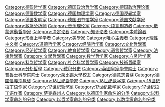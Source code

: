 {{Commons cat|Gottfried Leibniz}}

{{Cat main|戈特弗里德·莱布尼茨}}
{{DEFAULTSORT:Leibniz, Gottfried Wilhelm}}
[[Category:德国哲学家|Category:德国哲学家]]
[[Category:德国政治哲学家|Category:德国政治哲学家]]
[[Category:德国政治理论家|Category:德国政治理论家]]
[[Category:德国数学家|Category:德国数学家]]
[[Category:德国物理学家|Category:德国物理学家]]
[[Category:德国逻辑学家|Category:德国逻辑学家]]
[[Category:德国发明家|Category:德国发明家]]
[[Category:德国图书馆学家|Category:德国图书馆学家]]
[[Category:德国文献学家|Category:德国文献学家]]
[[Category:数学分析师|Category:数学分析师]]
[[Category:音乐理论家|Category:音乐理论家]]
[[Category:語言創造者|Category:語言創造者]]
[[Category:啟蒙運動哲學家|Category:啟蒙運動哲學家]]
[[Category:决定论者|Category:决定论者]]
[[Category:知识论者|Category:知识论者]]
[[Category:本體論者|Category:本體論者]]
[[Category:形而上学学者|Category:形而上学学者]]
[[Category:美學家|Category:美學家]]
[[Category:唯心主義者|Category:唯心主義者]]
[[Category:理性主义者|Category:理性主义者]]
[[Category:道德哲学家|Category:道德哲学家]]
[[Category:经院哲学家|Category:经院哲学家]]
[[Category:文化哲學家|Category:文化哲學家]]
[[Category:经济哲学家|Category:经济哲学家]]
[[Category:教育哲学家|Category:教育哲学家]]
[[Category:语言哲学家|Category:语言哲学家]]
[[Category:法律哲學家|Category:法律哲學家]]
[[Category:文學哲學家|Category:文學哲學家]]
[[Category:数学哲学家|Category:数学哲学家]]
[[Category:心灵哲学家|Category:心灵哲学家]]
[[Category:科学哲学家|Category:科学哲学家]]
[[Category:社会科学哲学家|Category:社会科学哲学家]]
[[Category:技術哲學家|Category:技術哲學家]]
[[Category:分析哲學|Category:分析哲學]]
[[Category:微积分史|Category:微积分史]]
[[Category:英國皇家學會院士|Category:英國皇家學會院士]]
[[Category:普魯士科學院院士|Category:普魯士科學院院士]]
[[Category:萊比錫大學校友|Category:萊比錫大學校友]]
[[Category:德意志貴族|Category:德意志貴族]]
[[Category:德國信義宗教徒|Category:德國信義宗教徒]]
[[Category:18世紀哲學家|Category:18世紀哲學家]]
[[Category:18世纪数学家|Category:18世纪数学家]]
[[Category:18世纪拉丁语作家|Category:18世纪拉丁语作家]]
[[Category:17世紀哲學家|Category:17世紀哲學家]]
[[Category:17世纪数学家|Category:17世纪数学家]]
[[Category:17世纪拉丁语作家|Category:17世纪拉丁语作家]]
[[Category:萨克森州人|Category:萨克森州人]]
[[Category:以德国作家命名的分类|Category:以德国作家命名的分类]]
[[Category:以科学家命名的分类|Category:以科学家命名的分类]]
[[Category:以哲学家命名的分类|Category:以哲学家命名的分类]]
[[Category:以数学家命名的分类|Category:以数学家命名的分类]]